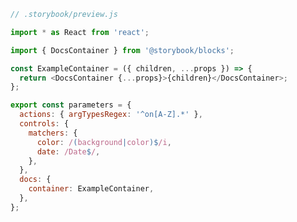 ```js
// .storybook/preview.js

import * as React from 'react';

import { DocsContainer } from '@storybook/blocks';

const ExampleContainer = ({ children, ...props }) => {
  return <DocsContainer {...props}>{children}</DocsContainer>;
};

export const parameters = {
  actions: { argTypesRegex: '^on[A-Z].*' },
  controls: {
    matchers: {
      color: /(background|color)$/i,
      date: /Date$/,
    },
  },
  docs: {
    container: ExampleContainer,
  },
};
```
